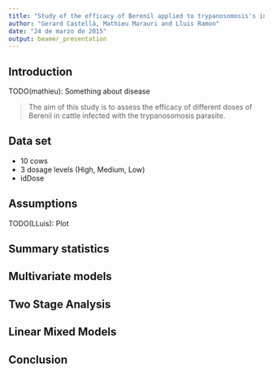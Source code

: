 ```yaml
---
title: "Study of the efficacy of Berenil applied to trypanosomosis's infected cattle"
author: "Gerard Castellà, Mathieu Marauri and Lluis Ramon"
date: "24 de marzo de 2015"
output: beamer_presentation
---
```


## Introduction

TODO(mathieu): Something about disease

> The aim of this study is to assess the efficacy of different doses of Berenil in cattle infected with the trypanosomosis parasite.

## Data set

* 10 cows
* 3 dosage levels (High, Medium, Low)
* idDose

## Assumptions

TODO(LLuis): Plot 

## Summary statistics

## Multivariate models

## Two Stage Analysis

## Linear Mixed Models


## Conclusion

